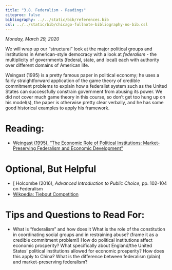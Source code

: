 ```yaml
---
title: "3.8. Federalism - Readings"
citeproc: false
bibliography: ../../static/bib/references.bib
csl: ../../static/bib/chicago-fullnote-bibliography-no-bib.csl
---
```


*Monday, March 29, 2020*

We will wrap up our "structural" look at the major political groups and institutions in American-style democracy with a look at *federalism* - the multiplicity of governments (federal, state, and local) each with authority over different domains of American life.

Weingast (1995) is a pretty famous paper in political economy; he uses a fairly straightforward application of the game theory of credible commitment problems to explain how a federalist system such as the United States can successfully constrain government from abusing its power. We did not cover much game theory in this course, so don't get too hung up on his model(s), the paper is otherwise pretty clear verbally, and he has some good historical examples to apply his framework.

# Reading:

- [<i class="fas fa-file-pdf"></i> Weingast (1995), "The Economic Role of Political Institutions: Market-Preserving Federalism and Economic Development"](/readings/Weingast-1995.pdf)

# Optional, But Helpful

- [<i class="fas fas fa-book"></i> Holcombe (2016), *Advanced Introduction to Public Choice*, pp. 102-104 on Federalism
- [<i class="fab fa-wikipedia-w"></i> Wikpedia: Tiebout Competition](https://en.wikipedia.org/wiki/Tiebout_model)

# Tips and Questions to Read For:

- What is "federalism" and how does it 
    What is the role of the constitution in coordinating social groups and in restraining abuse? (frame it as a credible commitment problem!) 
    How do political institutions affect economic prosperity? 
    What specifically about England/the United States' political institutions allowed for economic prosperity? How does this apply to China? 
    What is the difference between federalism (plain) and market-preserving federalism? 
